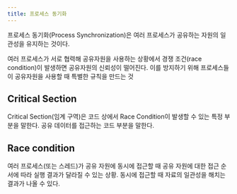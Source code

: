 ```yaml
---
title: 프로세스 동기화
---
```



프로세스 동기화(Process Synchronization)은 여러 프로세스가 공유하는 자원의 일관성을
유지하는 것이다.

여러 프로세스가 서로 협력해 공유자원을 사용하는 상황에서 경쟁 조건(race condition)이 발생하면
공유자원의 신뢰성이 떨어진다. 이를 방지하기 위해 프로세스들이 공유자원을 사용할 때 특별한 규칙을
만드는 것

## Critical Section

Critical Section(임계 구역)은 코드 상에서 Race Condition이 발생할 수 있는 특정 부분을
말한다. 공유 데이터를 접근하는 코드 부분을 말한다.

## Race condition

여러 프로세스(또는 스레드)가 공유 자원에 동시에 접근할 때 공유 자원에 대한 접근 순서에 따라 실행 결과가 달라질
수 있는 상황. 동시에 접근할 때 자료의 일관성을 해치는 결과가 나올 수 있다.
